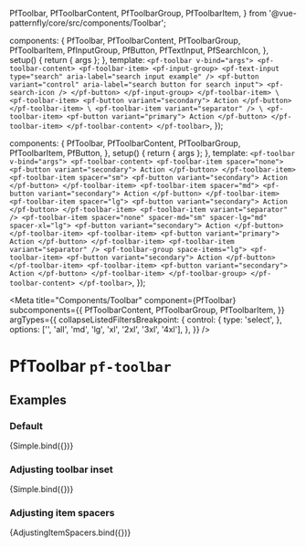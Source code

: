 
  PfToolbar,
  PfToolbarContent,
  PfToolbarGroup,
  PfToolbarItem,
} from '@vue-patternfly/core/src/components/Toolbar';

  components: {
    PfToolbar,
    PfToolbarContent,
    PfToolbarGroup,
    PfToolbarItem,
    PfInputGroup,
    PfButton,
    PfTextInput,
    PfSearchIcon,
  },
  setup() {
    return { args };
  },
  template: `
    <pf-toolbar v-bind="args">
      <pf-toolbar-content>
        <pf-toolbar-item>
          <pf-input-group>
            <pf-text-input type="search" aria-label="search input example" />
            <pf-button variant="control" aria-label="search button for search input">
              <pf-search-icon />
            </pf-button>
          </pf-input-group>
        </pf-toolbar-item>
        \
        <pf-toolbar-item>
          <pf-button variant="secondary">
            Action
          </pf-button>
        </pf-toolbar-item>
        \
        <pf-toolbar-item variant="separator" />
        \
        <pf-toolbar-item>
          <pf-button variant="primary">
            Action
          </pf-button>
        </pf-toolbar-item>
      </pf-toolbar-content>
    </pf-toolbar>
  `,
});

  components: {
    PfToolbar,
    PfToolbarContent,
    PfToolbarGroup,
    PfToolbarItem,
    PfButton,
  },
  setup() {
    return { args };
  },
  template: `
    <pf-toolbar v-bind="args">
      <pf-toolbar-content>
        <pf-toolbar-item spacer="none">
          <pf-button variant="secondary">
            Action
          </pf-button>
        </pf-toolbar-item>
        <pf-toolbar-item spacer="sm">
          <pf-button variant="secondary">
            Action
          </pf-button>
        </pf-toolbar-item>
        <pf-toolbar-item spacer="md">
          <pf-button variant="secondary">
            Action
          </pf-button>
        </pf-toolbar-item>
        <pf-toolbar-item spacer="lg">
          <pf-button variant="secondary">
            Action
          </pf-button>
        </pf-toolbar-item>
        <pf-toolbar-item variant="separator" />
        <pf-toolbar-item spacer="none" spacer-md="sm" spacer-lg="md" spacer-xl="lg">
          <pf-button variant="secondary">
            Action
          </pf-button>
        </pf-toolbar-item>
        <pf-toolbar-item>
          <pf-button variant="primary">
            Action
          </pf-button>
        </pf-toolbar-item>
        <pf-toolbar-item variant="separator" />
        <pf-toolbar-group space-items="lg">
          <pf-toolbar-item>
            <pf-button variant="secondary">
              Action
            </pf-button>
          </pf-toolbar-item>
          <pf-toolbar-item>
            <pf-button variant="secondary">
              Action
            </pf-button>
          </pf-toolbar-item>
        </pf-toolbar-group>
      </pf-toolbar-content>
    </pf-toolbar>
  `,
});


<Meta title="Components/Toolbar" component={PfToolbar} subcomponents={{ PfToolbarContent, PfToolbarGroup, PfToolbarItem, }} argTypes={{
    collapseListedFiltersBreakpoint: {
      control: {
        type: 'select',
      },
      options: ['', 'all', 'md', 'lg', 'xl', '2xl', '3xl', '4xl'],
    },
  }} />

# PfToolbar `pf-toolbar`

## Examples

### Default

<Canvas>
  <Story name="Simple">
    {Simple.bind({})}
  </Story>
</Canvas>

<ArgsTable story="Simple" />

### Adjusting toolbar inset

<Canvas>
  <Story name="AdjustingToolbarInset" args={{
    inset: 'none',
    'inset-md': 'sm',
    'inset-xl': '2xl',
    'inset-2xl': 'lg',
  }}>
    {Simple.bind({})}
  </Story>
</Canvas>

### Adjusting item spacers

<Canvas>
  <Story name="AdjustingItemSpacers" args={{
    inset: 'none',
    'inset-md': 'sm',
    'inset-xl': '2xl',
    'inset-2xl': 'lg',
  }}>
    {AdjustingItemSpacers.bind({})}
  </Story>
</Canvas>
